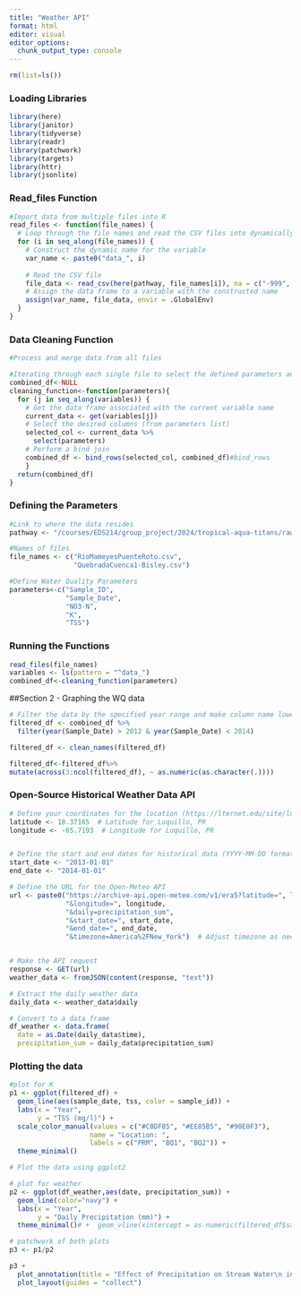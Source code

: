 ```yaml
---
title: "Weather API"
format: html
editor: visual
editor_options: 
  chunk_output_type: console
---
```


```r
rm(list=ls())
```

### **Loading Libraries**
```r
library(here)
library(janitor)
library(tidyverse)
library(readr)
library(patchwork)
library(targets)
library(httr)
library(jsonlite)
```

### **Read_files Function**
```r
#Import data from multiple files into R
read_files <- function(file_names) {
  # Loop through the file names and read the CSV files into dynamically named variables
  for (i in seq_along(file_names)) {
    # Construct the dynamic name for the variable
    var_name <- paste0("data_", i)
    
    # Read the CSV file
    file_data <- read_csv(here(pathway, file_names[i]), na = c("-999", ""))
    # Assign the data frame to a variable with the constructed name
    assign(var_name, file_data, envir = .GlobalEnv)
  }
}
```

### **Data Cleaning Function**

```r
#Process and merge data from all files

#Iterating through each single file to select the defined parameters and join all files
combined_df<-NULL
cleaning_function<-function(parameters){
  for (j in seq_along(variables)) {
    # Get the data frame associated with the current variable name
    current_data <- get(variables[j])
    # Select the desired columns (from parameters list)
    selected_col <- current_data %>% 
      select(parameters)
    # Perform a bind join 
    combined_df <- bind_rows(selected_col, combined_df)#bind_rows
    }
  return(combined_df)
}
```

### **Defining the Parameters**

```r
#Link to where the data resides
pathway <- "/courses/EDS214/group_project/2024/tropical-aqua-titans/raw_data"

#Names of files
file_names <- c("RioMameyesPuenteRoto.csv", 
                "QuebradaCuenca1-Bisley.csv")

#Define Water Quality Parameters
parameters<-c("Sample_ID",
              "Sample_Date",
              "NO3-N",
              "K",
              "TSS")
```

### **Running the Functions**

```r
read_files(file_names)
variables <- ls(pattern = "^data_")
combined_df<-cleaning_function(parameters)
```

##Section 2 - Graphing the WQ data

```r
# Filter the data by the specified year range and make column name lower case
filtered_df <- combined_df %>%
  filter(year(Sample_Date) > 2012 & year(Sample_Date) < 2014)

filtered_df <- clean_names(filtered_df)

filtered_df<-filtered_df%>%
mutate(across(3:ncol(filtered_df), ~ as.numeric(as.character(.))))
```

### Open-Source Historical Weather Data API 
```r
# Define your coordinates for the location (https://lternet.edu/site/luquillo-lter/)
latitude <- 18.37165  # Latitude for Luquillo, PR
longitude <- -65.7193  # Longitude for Luquillo, PR


# Define the start and end dates for historical data (YYYY-MM-DD format)
start_date <- "2013-01-01" 
end_date <- "2014-01-01"    

# Define the URL for the Open-Meteo API
url <- paste0("https://archive-api.open-meteo.com/v1/era5?latitude=", latitude,
              "&longitude=", longitude,
              "&daily=precipitation_sum",
              "&start_date=", start_date,
              "&end_date=", end_date,
              "&timezone=America%2FNew_York")  # Adjust timezone as needed


# Make the API request
response <- GET(url)
weather_data <- fromJSON(content(response, "text"))

# Extract the daily weather data
daily_data <- weather_data$daily

# Convert to a data frame
df_weather <- data.frame(
  date = as.Date(daily_data$time),
  precipitation_sum = daily_data$precipitation_sum)
```



### **Plotting the data**

```r
#plot for K
p1 <- ggplot(filtered_df) +
  geom_line(aes(sample_date, tss, color = sample_id)) +
  labs(x = "Year",
       y = "TSS (mg/l)") +
  scale_color_manual(values = c("#C0DF85", "#EE85B5", "#90E0F3"),
                    name = "Location: ",
                    labels = c("PRM", "BQ1", "BQ2")) +
  theme_minimal()

# Plot the data using ggplot2

# plot for weather
p2 <- ggplot(df_weather,aes(date, precipitation_sum)) +
  geom_line(color="navy") +
  labs(x = "Year",
       y = "Daily Precipitation (mm)") +
  theme_minimal()# +  geom_vline(xintercept = as.numeric(filtered_df$sample_date[39]), linetype = "dashed") 

# patchwork of both plots
p3 <- p1/p2

p3 +
  plot_annotation(title = "Effect of Precipitation on Stream Water\n in the Luquillo Mountains") + theme(plot.title=element_text(hjust=0.5)) +
  plot_layout(guides = "collect")
```

